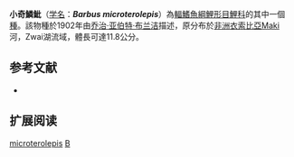 {{Speciesbox 
| taxon = Barbus microterolepis
| status = DD
| status_system = IUCN3.1
| authority = [[乔治·亚伯特·布兰洁|Boulenger]], 1902
| synonyms = *''Labeobarbus microterolepis''<br /><small>Boulenger, 1902</small>
}}

'''小奇鱗魮'''（[[学名|学名]]：'''''Barbus microterolepis'''''）為[[輻鰭魚綱|輻鰭魚綱]][[鯉形目|鯉形目]][[鯉科|鯉科]]的其中一個[[種|種]]。該物種於1902年由[[乔治·亚伯特·布兰洁|乔治·亚伯特·布兰洁]]描述，原分布於[[非洲|非洲]][[衣索比亞|衣索比亞]]Maki河，Zwai湖流域，體長可達11.8公分。

== 参考文献 ==
*{{FishBase_species|genus=Barbus|species=microterolepis|year=2011|month=12}}

== 扩展阅读 ==
{{refbegin}}
{{wikispecies-inline|Barbus microbarbis|小奇鱗魮}}
{{refend}}
{{Taxonbar|from=Q2286783}}

[[Category:魮屬|microterolepis]]
[[Category:1902年描述的魚類|B]]

{{魚類小作品}}